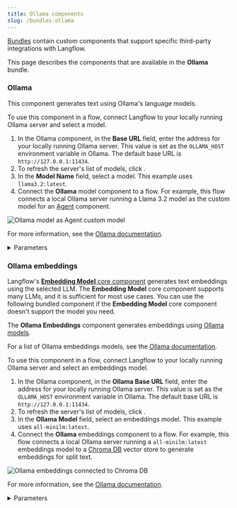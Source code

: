 ```yaml
---
title: Ollama components
slug: /bundles-ollama
---
```



[Bundles](/components-bundle-components) contain custom components that support specific third-party integrations with Langflow.

This page describes the components that are available in the **Ollama** bundle.

### Ollama

This component generates text using Ollama's language models.

To use this component in a flow, connect Langflow to your locally running Ollama server and select a model.

1. In the Ollama component, in the **Base URL** field, enter the address for your locally running Ollama server.
This value is set as the `OLLAMA_HOST` environment variable in Ollama.
The default base URL is `http://127.0.0.1:11434`.
2. To refresh the server's list of models, click <Icon name="RefreshCw" aria-label="Refresh"/>.
3. In the **Model Name** field, select a model. This example uses `llama3.2:latest`.
4. Connect the **Ollama** model component to a flow. For example, this flow connects a local Ollama server running a Llama 3.2 model as the custom model for an [Agent](/components-agents) component.

![Ollama model as Agent custom model](/img/component-ollama-model.png)

For more information, see the [Ollama documentation](https://ollama.com/).

<details>
<summary>Parameters</summary>

**Inputs**

| Name | Type | Description |
|------|------|-------------|
| Base URL | String | Endpoint of the Ollama API. |
| Model Name | String | The model name to use. |
| Temperature | Float | Controls the creativity of model responses. |

**Outputs**

| Name | Type | Description |
|------|------|-------------|
| model | LanguageModel | An instance of an Ollama model configured with the specified parameters. |

</details>


### Ollama embeddings

Langflow's [**Embedding Model** core component](/components-embedding-models) generates text embeddings using the selected LLM.
The **Embedding Model** core component supports many LLMs, and it is sufficient for most use cases.
You can use the following bundled component if the **Embedding Model** core component doesn't support the model you need.

The **Ollama Embeddings** component generates embeddings using [Ollama models](https://ollama.com/).

For a list of Ollama embeddings models, see the [Ollama documentation](https://ollama.com/search?c=embedding).

To use this component in a flow, connect Langflow to your locally running Ollama server and select an embeddings model.

1. In the Ollama component, in the **Ollama Base URL** field, enter the address for your locally running Ollama server.
This value is set as the `OLLAMA_HOST` environment variable in Ollama. The default base URL is `http://127.0.0.1:11434`.
2. To refresh the server's list of models, click <Icon name="RefreshCw" aria-label="Refresh"/>.
3. In the **Ollama Model** field, select an embeddings model. This example uses `all-minilm:latest`.
4. Connect the **Ollama** embeddings component to a flow.
For example, this flow connects a local Ollama server running a `all-minilm:latest` embeddings model to a [Chroma DB](/components-vector-stores#chroma-db) vector store to generate embeddings for split text.

![Ollama embeddings connected to Chroma DB](/img/component-ollama-embeddings-chromadb.png)

For more information, see the [Ollama documentation](https://ollama.com/).

<details>
<summary>Parameters</summary>

**Inputs**

| Name | Type | Description |
|------|------|-------------|
| Ollama Model | String | The name of the Ollama model to use. Default: `llama2`. |
| Ollama Base URL | String | The base URL of the Ollama API. Default: `http://localhost:11434`. |
| Model Temperature | Float | The temperature parameter for the model. Adjusts the randomness in the generated embeddings. |

**Outputs**

| Name | Type | Description |
|------|------|-------------|
| embeddings | Embeddings | An instance for generating embeddings using Ollama. |

</details>
